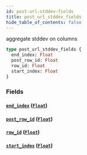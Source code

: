 ```yaml
---
id: post-url-stddev-fields
title: post_url_stddev_fields
hide_table_of_contents: false
---
```


aggregate stddev on columns

```graphql
type post_url_stddev_fields {
  end_index: Float
  post_row_id: Float
  row_id: Float
  start_index: Float
}
```

### Fields

#### [`end_index`](#) ([`Float`](../scalars/float))

#### [`post_row_id`](#) ([`Float`](../scalars/float))

#### [`row_id`](#) ([`Float`](../scalars/float))

#### [`start_index`](#) ([`Float`](../scalars/float))
